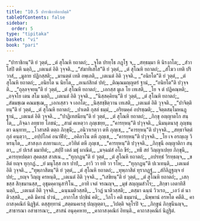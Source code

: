 ```yaml
---
title: "10.5 ปาราชิกาทิอาปตฺติ"
tableOfContents: false
sidebar:
  order: 5
type: "tipitaka"
basket: "vi"
book: "pari"
---
```



<DynamicBreadcrumb />

<Division number="339" book="pari">

<Paragraph number="1677" type="verses" book="pari">
_“ปาราชิกนฺ”ติ ยํ วุตฺตํ,_  
_ตํ สุโณหิ ยถาตถํ;_  
_จุโต ปรทฺโธ ภฏฺโฐ จ,_  
_สทฺธมฺมา หิ นิรงฺกโต;_  
_สํวาโสปิ ตหึ นตฺถิ,_  
_เตเนตํ อิติ วุจฺจติ._  

</Paragraph>

<Paragraph number="1678" type="verses" book="pari">
_“สํฆาทิเสโส”ติ ยํ วุตฺตํ,_  
_ตํ สุโณหิ ยถาตถํ;_  
_สํโฆว เทติ ปริวาสํ,_  
_มูลาย ปฏิกสฺสติ;_  
_มานตฺตํ เทติ อพฺเภติ,_  
_เตเนตํ อิติ วุจฺจติ._  

</Paragraph>

<Paragraph number="1679" type="verses" book="pari">
_“อนิยโต”ติ ยํ วุตฺตํ,_  
_ตํ สุโณหิ ยถาตถํ;_  
_อนิยโต น นิยโต,_  
_อเนกํสิกตํ ปทํ;_  
_ติณฺณมญฺญตรํ ฐานํ,_  
_“อนิยโต”ติ ปวุจฺจติ._  

</Paragraph>

<Paragraph number="1680" type="verses" book="pari">
_“ถุลฺลจฺจยนฺ”ติ ยํ วุตฺตํ,_  
_ตํ สุโณหิ ยถาตถํ;_  
_เอกสฺส มูเล โย เทเสติ,_  
_โย จ ตํ ปฏิคณฺหติ;_  
_อจฺจโย เตน สโม นตฺถิ,_  
_เตเนตํ อิติ วุจฺจติ._  

</Paragraph>

<Paragraph number="1681" type="verses" book="pari">
_“นิสฺสคฺคิยนฺ”ติ ยํ วุตฺตํ,_  
_ตํ สุโณหิ ยถาตถํ;_  
_สํฆมชฺเฌ คณมชฺเฌ,_  
_เอกเสฺสว จ เอกโต;_  
_นิสฺสชฺชิตฺวาน เทเสติ,_  
_เตเนตํ อิติ วุจฺจติ._  

</Paragraph>

<Paragraph number="1682" type="verses" book="pari">
_“ปาจิตฺติยนฺ”ติ ยํ วุตฺตํ,_  
_ตํ สุโณหิ ยถาตถํ;_  
_ปาเตติ กุสลํ ธมฺมํ,_  
_อริยมคฺคํ อปรชฺฌติ;_  
_จิตฺตสมฺโมหนฏฺฐานํ,_  
_เตเนตํ อิติ วุจฺจติ._  

</Paragraph>

<Paragraph number="1683" type="verses" book="pari">
_“ปาฏิเทสนียนฺ”ติ ยํ วุตฺตํ,_  
_ตํ สุโณหิ ยถาตถํ;_  
_ภิกฺขุ อญฺญาตโก สนฺโต,_  
_กิจฺฉา ลทฺธาย โภชนํ;_  
_สามํ คเหตฺวา ภุญฺเชยฺย,_  
_“คารยฺหนฺ”ติ ปวุจฺจติ._  

</Paragraph>

<Paragraph number="1684" type="verses" book="pari">
_นิมนฺตนาสุ ภุญฺชนฺตา ฉนฺทาย,_  
_โวสาสติ ตตฺถ ภิกฺขุนึ;_  
_อนิวาเรตฺวา ตหึ ภุญฺเช,_  
_“คารยฺหนฺ”ติ ปวุจฺจติ._  

</Paragraph>

<Paragraph number="1685" type="verses" book="pari">
_สทฺธาจิตฺตํ กุลํ คนฺตฺวา,_  
_อปฺปโภคํ อนาฬิยํ;_  
_อคิลาโน ตหึ ภุญฺเช,_  
_“คารยฺหนฺ”ติ ปวุจฺจติ._  

</Paragraph>

<Paragraph number="1686" type="verses" book="pari">
_โย เจ อรญฺเญ วิหรนฺโต,_  
_สาสงฺเก สภยานเก;_  
_อวิทิตํ ตหึ ภุญฺเช,_  
_“คารยฺหนฺ”ติ ปวุจฺจติ._  

</Paragraph>

<Paragraph number="1687" type="verses" book="pari">
_ภิกฺขุนี อญฺญาติกา สนฺตา,_  
_ยํ ปเรสํ มมายิตํ;_  
_สปฺปิ เตลํ มธุํ ผาณิตํ,_  
_มจฺฉมํสํ อโถ ขีรํ;_  
_ทธึ สยํ วิญฺญาเปยฺย ภิกฺขุนี,_  
_คารยฺหปตฺตา สุคตสฺส สาสเน._  

</Paragraph>

<Paragraph number="1688" type="verses" book="pari">
_“ทุกฺกฏนฺ”ติ ยํ วุตฺตํ,_  
_ตํ สุโณหิ ยถาตถํ;_  
_อปรทฺธํ วิรทฺธญฺจ,_  
_ขลิตํ ยญฺจ ทุกฺกฏํ._  

</Paragraph>

<Paragraph number="1689" type="verses" book="pari">
_ยํ มนุโสฺส กเร ปาปํ,_  
_อาวิ วา ยทิ วา รโห;_  
_“ทุกฺกฏนฺ”ติ ปเวเทนฺติ,_  
_เตเนตํ อิติ วุจฺจติ._  

</Paragraph>

<Paragraph number="1690" type="verses" book="pari">
_“ทุพฺภาสิตนฺ”ติ ยํ วุตฺตํ,_  
_ตํ สุโณหิ ยถาตถํ;_  
_ทุพฺภาสิตํ ทุราภฏฺฐํ,_  
_สํกิลิฏฺฐญฺจ ยํ ปทํ;_  
_ยญฺจ วิญฺญู ครหนฺติ,_  
_เตเนตํ อิติ วุจฺจติ._  

</Paragraph>

<Paragraph number="1691" type="verses" book="pari">
_“เสขิยนฺ”ติ ยํ วุตฺตํ,_  
_ตํ สุโณหิ ยถาตถํ;_  
_เสกฺขสฺส สิกฺขมานสฺส,_  
อุชุมคฺคานุสาริโน._  

</Paragraph>

<Paragraph number="1692" type="verses" book="pari">
_อาทิ เจตํ จรณญฺจ,_  
_มุขํ สญฺญมสํวโร;_  
_สิกฺขา เอตาทิสี นตฺถิ,_  
_เตเนตํ อิติ วุจฺจติ._  

</Paragraph>

<Paragraph number="1693" type="verses" book="pari">
_ฉนฺนมติวสฺสติ,_  
_วิวฏํ นาติวสฺสติ;_  
_ตสฺมา ฉนฺนํ วิวเรถ,_  
_เอวํ ตํ นาติวสฺสติ._  

</Paragraph>

<Paragraph number="1694" type="verses" book="pari">
_คติ มิคานํ ปวนํ,_  
_อากาโส ปกฺขินํ คติ;_  
_วิภโว คติ ธมฺมานํ,_  
_นิพฺพานํ อรหโต คตีติ._  


</Paragraph>
</Division>

<Paragraph number="1695" type="center" book="pari">
คาถาสงฺคณิกํ นิฏฺฐิตํ.



</Paragraph>

<Paragraph number="1696" type="center" book="pari">
ตสฺสุทฺทานํ


</Paragraph>

<Paragraph number="1697" type="verses" book="pari">
_สตฺตนคเรสุ ปญฺญตฺตา,_  
_วิปตฺติ จตุโรปิ จ;_  
_ภิกฺขูนํ ภิกฺขุนีนญฺจ,_  
_สาธารณา อสาธารณา;_  
_สาสนํ อนุคฺคหาย,_  
_คาถาสงฺคณิกํ อิทนฺติ._  


</Paragraph>

<Paragraph number="1698" type="center" book="pari">
คาถาสงฺคณิกํ นิฏฺฐิตํ.
</Paragraph>